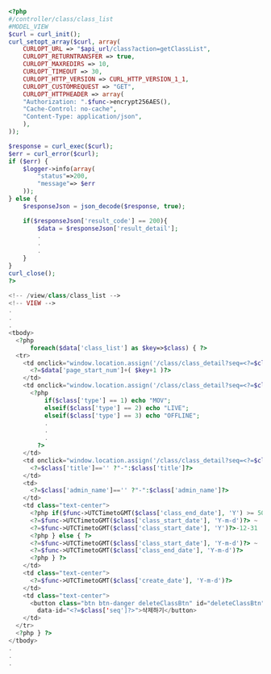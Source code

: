 ```php
<?php
#/controller/class/class_list
#MODEL_VIEW
$curl = curl_init();
curl_setopt_array($curl, array(
    CURLOPT_URL => "$api_url/class?action=getClassList",
    CURLOPT_RETURNTRANSFER => true,
    CURLOPT_MAXREDIRS => 10,
    CURLOPT_TIMEOUT => 30,
    CURLOPT_HTTP_VERSION => CURL_HTTP_VERSION_1_1,
    CURLOPT_CUSTOMREQUEST => "GET",
    CURLOPT_HTTPHEADER => array(
    "Authorization: ".$func->encrypt256AES(),
    "Cache-Control: no-cache",
    "Content-Type: application/json",
    ),
));

$response = curl_exec($curl);
$err = curl_error($curl);
if ($err) {
    $logger->info(array(
        "status"=>200,
        "message"=> $err
    ));
} else {
    $responseJson = json_decode($response, true);

    if($responseJson['result_code'] == 200){
        $data = $responseJson['result_detail'];
        .
        .
        .
    }
}
curl_close();
?>

<!-- /view/class/class_list -->
<!-- VIEW -->
.
.
.
<tbody>
  <?php
      foreach($data['class_list'] as $key=>$class) { ?>
  <tr>
    <td onclick="window.location.assign('/class/class_detail?seq=<?=$class['seq']?>')">
      <?=$data['page_start_num']+( $key+1 )?>
    </td>
    <td onclick="window.location.assign('/class/class_detail?seq=<?=$class['seq']?>')">
      <?php
          if($class['type'] == 1) echo "MOV";
          elseif($class['type'] == 2) echo "LIVE";
          elseif($class['type'] == 3) echo "OFFLINE";
          .
          .
          .
        ?>
    </td>
    <td onclick="window.location.assign('/class/class_detail?seq=<?=$class['seq']?>')">
      <?=$class['title']=='' ?"-":$class['title']?>
    </td>
    <td>
      <?=$class['admin_name']=='' ?"-":$class['admin_name']?>
    </td>
    <td class="text-center">
      <?php if($func->UTCTimetoGMT($class['class_end_date'], 'Y') >= 5000) { ?>
      <?=$func->UTCTimetoGMT($class['class_start_date'], 'Y-m-d')?> ~
      <?=$func->UTCTimetoGMT($class['class_start_date'], 'Y')?>-12-31
      <?php } else { ?>
      <?=$func->UTCTimetoGMT($class['class_start_date'], 'Y-m-d')?> ~
      <?=$func->UTCTimetoGMT($class['class_end_date'], 'Y-m-d')?>
      <?php } ?>
    </td>
    <td class="text-center">
      <?=$func->UTCTimetoGMT($class['create_date'], 'Y-m-d')?>
    </td>
    <td class="text-center">
      <button class="btn btn-danger deleteClassBtn" id="deleteClassBtn"
        data-id="<?=$class['seq']?>">삭제하기</button>
    </td>
  </tr>
  <?php } ?>
</tbody>
.
.
.


```
